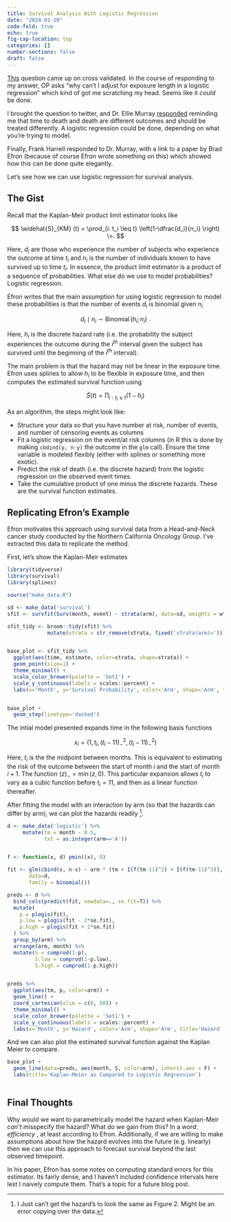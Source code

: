 ```yaml
---
title: Survival Analysis With Logistic Regression
date: "2024-01-20"
code-fold: true
echo: true
fig-cap-location: top
categories: []
number-sections: false
draft: false
---
```


[This](https://stats.stackexchange.com/questions/636963/logistic-regression-varying-exposure-variable/637018#637018) question came up on cross validated.  In the course of responding to my answer, OP asks "why can't I adjust for exposure length in a logistic regression" which kind of got me scratching my head.  Seems like it *could* be done.

I brought the question to twitter, and Dr. Ellie Murray [responded](https://twitter.com/EpiEllie/status/1747987418152612085) reminding me that time to death and death are different outcomes and should be treated differently.  A logistic regression could be done, depending on what you're trying to model.

Finally, Frank Harrell responded to Dr. Murray, with a link to a paper by Brad Efron (because of course Efron wrote something on this) which showed how this can be done quite elegantly.

Let's see how we can use logistic regression for survival analysis.

## The Gist

Recall that the Kaplan-Meir product limit estimator looks like

$$ \widehat{S}_{KM} (t) = \prod_{i: t_i \leq t} \left(1-\dfrac{d_i}{n_i} \right) \>. $$

Here, $d_i$ are those who experience the number of subjects who experience the outcome at time $t_i$ and $n_i$ is the number of individuals known to have survived up to time $t_i$.  In essence, the product limit estimator is a product of a sequence of probabilities.  What else do we use to model probabilities?  Logistic regression.

Efron writes that the main assumption for using logistic regression to model these probabilities is that the number of events $d_i$ is binomial given $n_i$

$$ d_i \mid n_i \sim \operatorname{Binomial}(h_i; n_i) \>. $$

Here, $h_i$ is the discrete hazard rate (i.e. the probability the subject experiences the outcome during the $i^{th}$ interval given the subject has survived until the beginning of the $i^{th}$ interval).

The main problem is that the hazard may not be linear in the exposure time.  Efron uses splines to allow $h_i$ to be flexible in exposure time, and then computes the estimated survival function using

$$ \tilde{S}(t) =  \prod_{i: t_i \leq t} \left(1-h_i\right)$$ 


As an algorithm, the steps might look like:

* Structure your data so that you have number at risk, number of events, and number of censoring events as columns
* Fit a logistic regression on the event/at risk columns (in R this is done by making `cbdind(y, n-y)` the outcome in the `glm` call).  Ensure the time variable is modeled flexibly (either with splines or something more exotic).
* Predict the risk of death (i.e. the discrete hazard) from the logistic regression on the observed event times.
* Take the cumulative product of one minus the discrete hazards.  These are the survival function estimates.

## Replicating Efron's Example

Efron motivates this approach using survival data from a Head-and-Neck cancer study conducted by the Northern California Oncology Group. I've extracted this data to replicate the method.

First, let's show the Kaplan-Meir estimates
```r
library(tidyverse)
library(survival)
library(splines)

source("make_data.R")

sd <- make_data('survival')
sfit <- survfit(Surv(month, event) ~ strata(arm), data=sd, weights = wt)

sfit_tidy <- broom::tidy(sfit) %>% 
             mutate(strata = str_remove(strata, fixed('strata(arm)=')))


base_plot <- sfit_tidy %>% 
  ggplot(aes(time, estimate, color=strata, shape=strata)) + 
  geom_point(size=1) + 
  theme_minimal() + 
  scale_color_brewer(palette = 'Set1') +
  scale_y_continuous(labels = scales::percent) + 
  labs(x='Month', y='Survival Probability', color='Arm', shape='Arm', title='Kaplan-Meier Estimated Survival Curves for Head-and-Neck Cancer Study')


base_plot + 
  geom_step(linetype='dashed')

```


The intial model presented expands time in the following basis functions

$$ x_i = (1, t_i, (t_i-11)_-^{2}, (t_i-11)_-^{2}) $$

Here, $t_i$ is the the midpoint between months.  This is equivalent to estimating the risk of the outcome between the start of month $i$ and the start of month $i+1$.  The function $( z )_- = \min(z, 0)$.  This particular expansion allows $t_i$ to vary as a cubic function before $t_i=11$, and then as a linear function thereafter.

After fitting the model with an interaction by arm (so that the hazards can differ by arm), we can plot the hazards readily [^1].

[^1]: I Just can't get the hazard's to look the same as Figure 2.  Might be an error copying over the data.


```r
d <- make_data('logistic') %>% 
     mutate(tm = month - 0.5, 
            txt = as.integer(arm=='A'))


f <- function(x, d) pmin((x), 0)

fit <- glm(cbind(s, n-s) ~ arm * (tm + I(f(tm-11)^2) + I(f(tm-11)^3)),
       data=d, 
       family = binomial())

preds <- d %>% 
  bind_cols(predict(fit, newdata=., se.fit=T)) %>% 
  mutate(
    p = plogis(fit),
    p.low = plogis(fit - 2*se.fit),
    p.high = plogis(fit + 2*se.fit)
  ) %>% 
  group_by(arm) %>% 
  arrange(arm, month) %>% 
  mutate(S = cumprod(1-p),
         S.low = cumprod(1-p.low),
         S.high = cumprod(1-p.high))


preds %>% 
  ggplot(aes(tm, p, color=arm)) +
  geom_line() + 
  coord_cartesian(xlim = c(0, 50)) + 
  theme_minimal() + 
  scale_color_brewer(palette = 'Set1') +
  scale_y_continuous(labels = scales::percent) + 
  labs(x='Month', y='Hazard', color='Arm', shape='Arm', title='Hazard (Risk Estimate From Logistic Regression)')

```



And we can also plot the estimated survival function against the Kaplan Meier to compare.

```r
base_plot + 
  geom_line(data=preds, aes(month, S, color=arm), inherit.aes = F) + 
  labs(title='Kaplan-Meier as Compared to Logistic Regression')
  
```


## Final Thoughts

Why would we want to parametrically model the hazard when Kaplan-Meir _can't_ misspecify the hazard?  What do we gain from this?  In a word: _efficiency_ , at least according to Efron.  Additionally, if we are willing to make assumptions about how the hazard evolves into the future (e.g. linearly) then we can use this approach to forecast survival beyond the last observed timepoint.

In his paper, Efron has some notes on computing standard errors for this estimator.  Its fairly dense, and I haven't included confidence intervals here lest I naively compute them.  That's a topic for a future blog post.

